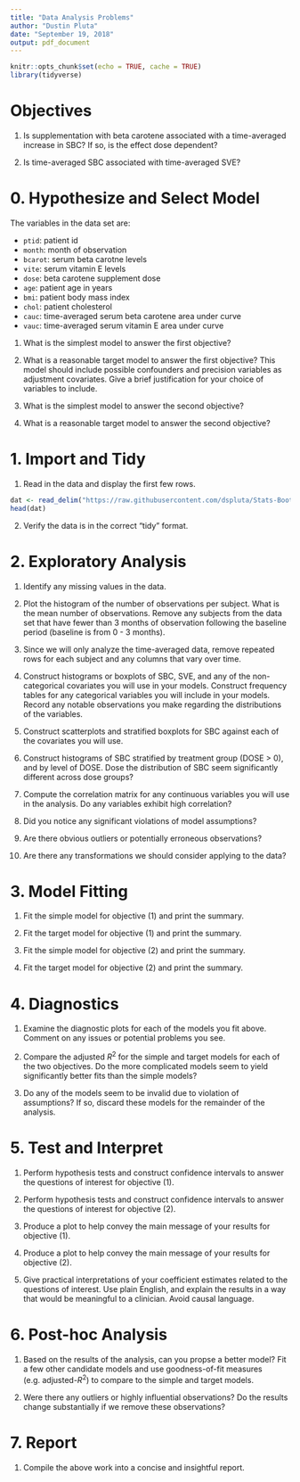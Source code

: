 ```yaml
---
title: "Data Analysis Problems"
author: "Dustin Pluta"
date: "September 19, 2018"
output: pdf_document
---
```


```r
knitr::opts_chunk$set(echo = TRUE, cache = TRUE)
library(tidyverse)
```

# Objectives

1. Is supplementation with beta carotene associated with a time-averaged increase in SBC?  If so, is the effect dose dependent?

2. Is time-averaged SBC associated with time-averaged SVE?

# 0. Hypothesize and Select Model

The variables in the data set are:

- `ptid`: patient id
- `month`: month of observation
- `bcarot`: serum beta carotne levels
- `vite`: serum vitamin E levels
- `dose`: beta carotene supplement dose
- `age`: patient age in years
- `bmi`: patient body mass index
- `chol`: patient cholesterol
- `cauc`: time-averaged serum beta carotene area under curve
- `vauc`: time-averaged serum vitamin E area under curve

1. What is the simplest model to answer the first objective?

2. What is a reasonable target model to answer the first objective? This model should include possible confounders and precision variables as adjustment covariates.  Give a brief justification for your choice of variables to include.

3. What is the simplest model to answer the second objective?

4. What is a reasonable target model to answer the second objective?

# 1. Import and Tidy

1. Read in the data and display the first few rows.

```r
dat <- read_delim("https://raw.githubusercontent.com/dspluta/Stats-Bootcamp/master/rData/bcarotene.txt", delim = " ")
head(dat)
```

2. Verify the data is in the correct "tidy" format.

# 2. Exploratory Analysis

1. Identify any missing values in the data.

2. Plot the histogram of the number of observations per subject.  What is the mean number of observations.  Remove any subjects from the data set that have fewer than 3 months of observation following the baseline period (baseline is from 0 - 3 months).

3. Since we will only analyze the time-averaged data, remove repeated rows for each subject and any columns that vary over time.

4. Construct histograms or boxplots of SBC, SVE, and any of the non-categorical covariates you will use in your models.  Construct frequency tables for any categorical variables you will include in your models.  Record any notable observations you make regarding the distributions of the variables.

5. Construct scatterplots and stratified boxplots for SBC against each of the covariates you will use.

6. Construct histograms of SBC stratified by treatment group (DOSE > 0), and by level of DOSE.  Dose the distribution of SBC seem significantly different across dose groups?

7. Compute the correlation matrix for any continuous variables you will use in the analysis. Do any variables exhibit high correlation?

8. Did you notice any significant violations of model assumptions?

9. Are there obvious outliers or potentially erroneous observations?

10. Are there any transformations we should consider applying to the data?

# 3. Model Fitting

1. Fit the simple model for objective (1) and print the summary.

2. Fit the target model for objective (1) and print the summary.

3. Fit the simple model for objective (2) and print the summary.

4. Fit the target model for objective (2) and print the summary.

# 4. Diagnostics

1. Examine the diagnostic plots for each of the models you fit above.  Comment on any issues or potential problems you see.  

2. Compare the adjusted $R^2$ for the simple and target models for each of the two objectives.  Do the more complicated models seem to yield significantly better fits than the simple models?

3. Do any of the models seem to be invalid due to violation of assumptions?  If so, discard these models for the remainder of the analysis.

# 5. Test and Interpret

1. Perform hypothesis tests and construct confidence intervals to answer the questions of interest for objective (1).

2. Perform hypothesis tests and construct confidence intervals to answer the questions of interest for objective (2).

3. Produce a plot to help convey the main message of your results for objective (1).

4. Produce a plot to help convey the main message of your results for objective (2).

5. Give practical interpretations of your coefficient estimates related to the questions of interest.  Use plain English, and explain the results in a way that would be meaningful to a clinician.  Avoid causal language.

# 6. Post-hoc Analysis

1. Based on the results of the analysis, can you propse a better model?  Fit a few other candidate models and use goodness-of-fit measures (e.g. adjusted-$R^2$) to compare to the simple and target models.

2. Were there any outliers or highly influential observations?  Do the results change substantially if we remove these observations?

# 7. Report

1. Compile the above work into a concise and insightful report.















